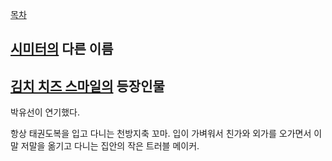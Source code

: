 [[목차]]
== [[시미터]]의 다른 이름 ==

== [[김치 치즈 스마일]]의 등장인물 ==
박유선이 연기했다.

항상 태권도복을 입고 다니는 천방지축 꼬마. 입이 가벼워서 친가와 외가를 오가면서 이말 저말을 옮기고 다니는 집안의 작은 트러블 메이커.
